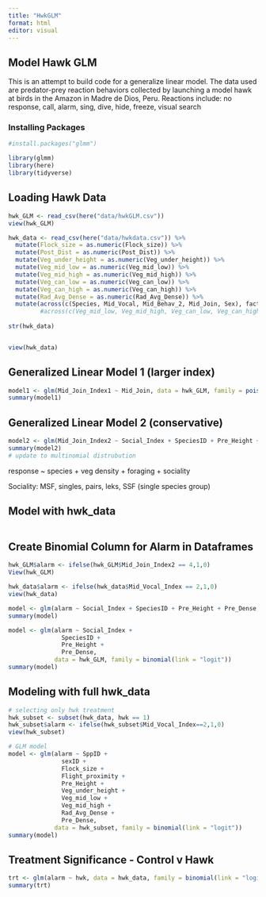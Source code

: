 ```yaml
---
title: "HwkGLM"
format: html
editor: visual
---
```


## Model Hawk GLM

This is an attempt to build code for a generalize linear model. The data used are predator-prey reaction behaviors collected by launching a model hawk at birds in the Amazon in Madre de Dios, Peru. Reactions include: no response, call, alarm, sing, dive, hide, freeze, visual search

### Installing Packages

```r
#install.packages("glmm")

library(glmm)
library(here)
library(tidyverse)

```

## Loading Hawk Data

```r
hwk_GLM <- read_csv(here("data/hwkGLM.csv"))
view(hwk_GLM)

hwk_data <- read_csv(here("data/hwkdata.csv")) %>% 
  mutate(Flock_size = as.numeric(Flock_size)) %>% 
  mutate(Post_Dist = as.numeric(Post_Dist)) %>% 
  mutate(Veg_under_height = as.numeric(Veg_under_height)) %>% 
  mutate(Veg_mid_low = as.numeric(Veg_mid_low)) %>% 
  mutate(Veg_mid_high = as.numeric(Veg_mid_high)) %>% 
  mutate(Veg_can_low = as.numeric(Veg_can_low)) %>% 
  mutate(Veg_can_high = as.numeric(Veg_can_high)) %>% 
  mutate(Rad_Avg_Dense = as.numeric(Rad_Avg_Dense)) %>% 
  mutate(across(c(Species, Mid_Vocal, Mid_Behav_2, Mid_Join, Sex), factor))
         #across(c(Veg_mid_low, Veg_mid_high, Veg_can_low, Veg_can_high, Rad_Avg_Dense), numeric))
  
str(hwk_data)


view(hwk_data)
```

## Generalized Linear Model 1 (larger index)

```r
model1 <- glm(Mid_Join_Index1 ~ Mid_Join, data = hwk_GLM, family = poisson(link = "log"))
summary(model1)
```

## Generalized Linear Model 2 (conservative)

```r
model2 <- glm(Mid_Join_Index2 ~ Social_Index + SpeciesID + Pre_Height + Pre_Dense, data = hwk_GLM, family = poisson(link = "log"))
summary(model2)
# update to multinomial distrubution
```

response \~ species + veg density + foraging + sociality

Sociality: MSF, singles, pairs, leks, SSF (single species group)

## Model with hwk_data

```r

```

## Create Binomial Column for Alarm in Dataframes

```r
hwk_GLM$alarm <- ifelse(hwk_GLM$Mid_Join_Index2 == 4,1,0)
View(hwk_GLM)

hwk_data$alarm <- ifelse(hwk_data$Mid_Vocal_Index == 2,1,0)
view(hwk_data)
```

```r
model <- glm(alarm ~ Social_Index + SpeciesID + Pre_Height + Pre_Dense, data = hwk_GLM, family = binomial(link = "logit"))
summary(model)
```

```r
model <- glm(alarm ~ Social_Index + 
               SpeciesID + 
               Pre_Height + 
               Pre_Dense, 
             data = hwk_GLM, family = binomial(link = "logit"))
summary(model)
```

## Modeling with full hwk_data

```r
# selecting only hwk treatment
hwk_subset <- subset(hwk_data, hwk == 1)
hwk_subset$alarm <- ifelse(hwk_subset$Mid_Vocal_Index==2,1,0)
view(hwk_subset)

# GLM model
model <- glm(alarm ~ SppID +
               sexID + 
               Flock_size + 
               Flight_proximity + 
               Pre_Height + 
               Veg_under_height + 
               Veg_mid_low + 
               Veg_mid_high + 
               Rad_Avg_Dense + 
               Pre_Dense, 
             data = hwk_subset, family = binomial(link = "logit"))
summary(model)
```

## Treatment Significance - Control v Hawk

```r
trt <- glm(alarm ~ hwk, data = hwk_data, family = binomial(link = "logit"))
summary(trt)             
```
